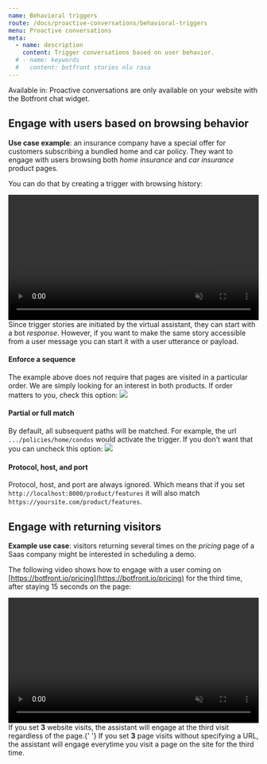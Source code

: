 ```yaml
---
name: Behavioral triggers
route: /docs/proactive-conversations/behavioral-triggers
menu: Proactive conversations
meta:
  - name: description
    content: Trigger conversations based on user behavior.
  # - name: keywords
  #   content: botfront stories nlu rasa
---
```


Available in: <Premium plan="Botfront Cloud" />  <Premium plan="Botfront Enterprise" />
<Important type="info">
Proactive conversations are only available on your website with the Botfront chat widget.
</Important>


## Engage with users based on browsing behavior

**Use case example**: an insurance company have a special offer for customers subscribing a bundled home and car policy.
They want to engage with users browsing both _home insurance_ and _car insurance_ product pages.

You can do that by creating a trigger with browsing history:

<video autoplay muted loop width="100%" controls>
  <source src="../../videos/triggers_browsing_history.m4v" type="video/mp4"/>
  Your browser does not support the video tag.
</video>

<Important type="tip" title="Stories with triggers do not need to start with a user message">
Since trigger stories are initiated by the virtual assistant, they can start with a bot <i>response</i>.
However, if you want to make the same story accessible from a user message you can start it with a user utterance or payload.
</Important>

#### Enforce a sequence

The example above does not require that pages are visited in a particular order. We are simply looking for an interest in both products.
If order matters to you, check this option:
![](../../images/proactive_conversations/trigger_sequence.png)

#### Partial or full match

By default, all subsequent paths will be matched. For example, the url `.../policies/home/condos` would activate the trigger.
If you don't want that you can uncheck this option:
![](../../images/proactive_conversations/triggers_subsequent.png)


#### Protocol, host, and port
Protocol, host, and port are always ignored. Which means that if you set `http://localhost:8000/product/features` it will also match `https://yoursite.com/product/features`.

## Engage with returning visitors

**Example use case**: visitors returning several times on the _pricing_ page of a Saas company might be interested in scheduling a demo.

The following video shows how to engage with a user coming on [https://botfront.io/pricing](https://botfront.io/pricing) for the third time, after staying 15 seconds on the page:

<video autoplay muted loop width="100%" controls>
  <source src="../../videos/triggers_returning.m4v" type="video/mp4"/>
  Your browser does not support the video tag.
</video>

<Important type="info" title="Number of page visits vs. website visits.">
If you set <strong>3</strong> website visits, the assistant will engage at the third visit regardless of the page.{' '}
If you set <strong>3</strong> page visits without specifying a URL, the assistant will engage everytime you visit a page on the site for the third time.
</Important>


